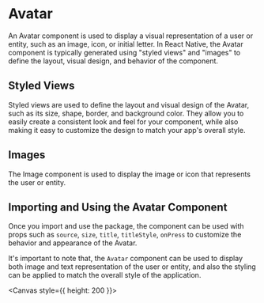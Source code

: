 
<Meta title="components/Avatar" />

# Avatar

An Avatar component is used to display a visual representation of a user or entity, such as an image, icon, or initial letter. In React Native, the Avatar component is typically generated using "styled views" and "images" to define the layout, visual design, and behavior of the component.

## Styled Views

Styled views are used to define the layout and visual design of the Avatar, such as its size, shape, border, and background color. They allow you to easily create a consistent look and feel for your component, while also making it easy to customize the design to match your app's overall style.

## Images

The Image component is used to display the image or icon that represents the user or entity.

## Importing and Using the Avatar Component

Once you import and use the package, the component can be used with props such as `source`, `size`, `title`, `titleStyle`, `onPress` to customize the behavior and appearance of the Avatar.

It's important to note that, the `Avatar` component can be used to display both image and text representation of the user or entity, and also the styling can be applied to match the overall style of the application.

<Canvas style={{ height: 200 }}>
  <Story id="components-stories-avatar--avatar-story" />
</Canvas>
